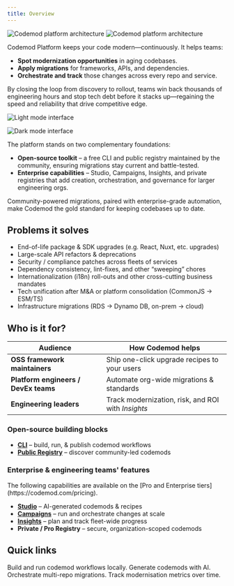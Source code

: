 ```yaml
---
title: Overview
---
```


<Frame>
  <img
    src="/images/intro/codemod-docs-hero-light.jpg"
    alt="Codemod platform architecture"
    className="block dark:hidden"
  />
  <img
    src="/images/intro/codemod-docs-hero-dark.jpg"
    alt="Codemod platform architecture"
    className="hidden dark:block"
  />
</Frame>

Codemod Platform keeps your code modern—continuously. It helps teams:

* **Spot modernization opportunities** in aging codebases.
* **Apply migrations** for frameworks, APIs, and dependencies.
* **Orchestrate and track** those changes across every repo and service.

By closing the loop from discovery to rollout, teams win back thousands of engineering hours and stop tech debt before it stacks up—regaining the speed and reliability that drive competitive edge.

<img 
  className="block dark:hidden" 
  src="/images/intro/intro-platform-light.png" 
  alt="Light mode interface"
/>

<img 
  className="hidden dark:block" 
  src="/images/intro/intro-platform-dark.png" 
  alt="Dark mode interface"
/>

The platform stands on two complementary foundations:

* **Open-source toolkit** – a free CLI and public registry maintained by the community, ensuring migrations stay current and battle-tested.
* **Enterprise capabilities** – Studio, Campaigns, Insights, and private registries that add creation, orchestration, and governance for larger engineering orgs.

Community-powered migrations, paired with enterprise-grade automation, make Codemod the gold standard for keeping codebases up to date.

## Problems it solves
* End-of-life package & SDK upgrades (e.g. React, Nuxt, etc. upgrades)
* Large-scale API refactors & deprecations
* Security / compliance patches across fleets of services
* Dependency consistency, lint-fixes, and other “sweeping” chores
* Internationalization (i18n) roll-outs and other cross-cutting business mandates
* Tech unification after M&A or platform consolidation (CommonJS → ESM/TS)
* Infrastructure migrations (RDS → Dynamo DB, on-prem → cloud)

## Who is it for?

| Audience | How Codemod helps |
| --- | --- |
| <Icon icon="github-alt" iconType="solid" /> **OSS framework maintainers**  | Ship one-click upgrade recipes to your users |
| <Icon icon="user-helmet-safety" iconType="solid" /> **Platform engineers / DevEx teams** | Automate org-wide migrations & standards |
| <Icon icon="people-group" iconType="solid" /> **Engineering leaders** | Track modernization, risk, and ROI with *Insights* |

### Open-source building blocks

* **[CLI](/cli/cli-reference)** – build, run, & publish codemod workflows
* **[Public Registry](https://codemod.com/registry)** – discover community-led codemods

### Enterprise & engineering teams' features

<Note>
  The following capabilities are available on the [Pro and Enterprise tiers](https://codemod.com/pricing).
</Note>

* **[Studio](/codemod-studio)** – AI-generated codemods & recipes
* **[Campaigns](/migrations)** – run and orchestrate changes at scale
* **[Insights](/insights)** – plan and track fleet-wide progress
* **Private / Pro Registry** – secure, organization-scoped codemods

## Quick links

<CardGroup cols={2}>
  <Card title="Get started with CLI" icon="terminal" href="/cli/cli-reference">
    Build and run codemod workflows locally.
  </Card>
  <Card title="Codemod Studio" icon="bolt" href="/codemod-studio">
    Generate codemods with AI.
  </Card>
  <Card title="Launch a Campaign" icon="users-rays" href="/migrations">
    Orchestrate multi-repo migrations.
  </Card>
  <Card title="See Insights" icon="chart-line-up-down" href="/insights">
    Track modernisation metrics over time.
  </Card>
</CardGroup>
